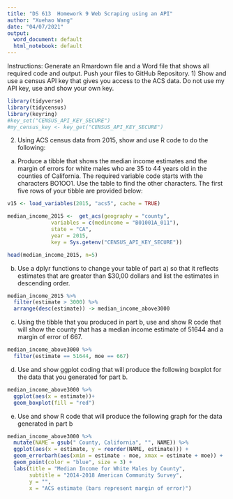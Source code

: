---
title: "DS 613  Homework 9 Web Scraping using an API"
author: "Xuehao Wang"
date: "04/07/2021"
output:
  word_document: default
  html_notebook: default
---
Instructions: Generate an Rmardown file and a Word file that shows all required code and output.  Push your files to GitHub Repository.
1) Show and use a census API key that gives you access to the ACS data. Do not use my API key, use and show your own key.
```{r}
library(tidyverse)
library(tidycensus)
library(keyring)
#key_set("CENSUS_API_KEY_SECURE")
#my_census_key <- key_get("CENSUS_API_KEY_SECURE")
```

2) Using ACS census data from 2015, show and use R code to do the following:
a) Produce a tibble that shows the median income estimates and the margin of errors for white males who are 35 to 44 years old in the counties of California.  The required variable code starts with the characters BO1OO1. Use the table to find the other characters.
The first five rows of your tibble are provided below:
```{r}
v15 <- load_variables(2015, "acs5", cache = TRUE)

median_income_2015 <-  get_acs(geography = "county", 
              variables = c(medincome = "B01001A_011"), 
              state = "CA", 
              year = 2015,
              key = Sys.getenv("CENSUS_API_KEY_SECURE"))

head(median_income_2015, n=5)
```

b) Use a dplyr functions to change your table of part a) so that it reflects estimates that are greater than $30,00 dollars and list the estimates in descending order.
```{r}
median_income_2015 %>% 
  filter(estimate > 3000) %>% 
  arrange(desc(estimate)) -> median_income_above3000
```

c) Using the tibble that you produced in part b, use and show R code that will show the county that has a median income estimate of 51644 and a margin of error of 667.
```{r}
median_income_above3000 %>% 
  filter(estimate == 51644, moe == 667)
```

d) Use and show ggplot coding that will produce the following boxplot for the data that you generated for part b.
```{r}
median_income_above3000 %>% 
  ggplot(aes(x = estimate))+
  geom_boxplot(fill = "red")
```

e) Use and show R code that will produce the following graph for the data generated in part b
```{r}
median_income_above3000 %>%
  mutate(NAME = gsub(" County, California", "", NAME)) %>%
  ggplot(aes(x = estimate, y = reorder(NAME, estimate))) +
  geom_errorbarh(aes(xmin = estimate - moe, xmax = estimate + moe)) +
  geom_point(color = "blue", size = 3) +
  labs(title = "Median Income for White Males by County",
       subtitle = "2014-2018 American Community Survey",
       y = "",
       x = "ACS estimate (bars represent margin of error)")
```

